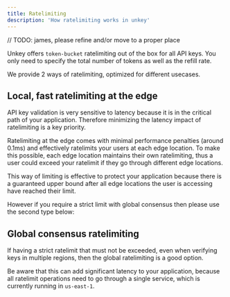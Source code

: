 ```yaml
---
title: Ratelimiting
description: 'How ratelimiting works in unkey'
---
```


// TODO: james, please refine and/or move to a proper place

Unkey offers `token-bucket` ratelimiting out of the box for all API keys. You only need to specify the total number of tokens as well as the refill rate.

We provide 2 ways of ratelimiting, optimized for different usecases.

## Local, fast ratelimiting at the edge

API key validation is very sensitive to latency because it is in the critical path of your application. Therefore minimizing the latency impact of ratelimiting is a key priority.

Ratelimiting at the edge comes with minimal performance penalties (around 0.1ms) and effectively ratelimits your users at each edge location. To make this possible, each edge location maintains their own ratelimiting, thus a user could exceed your ratelimit if they go through different edge locations.

This way of limiting is effective to protect your application because there is a guaranteed upper bound after all edge locations the user is accessing have reached their limit.

However if you require a strict limit with global consensus then please use the second type below:

## Global consensus ratelimiting

If having a strict ratelimit that must not be exceeded, even when verifying keys in multiple regions, then the global ratelimiting is a good option.

Be aware that this can add significant latency to your application, because all ratelimit operations need to go through a single service, which is currently running in `us-east-1`.

